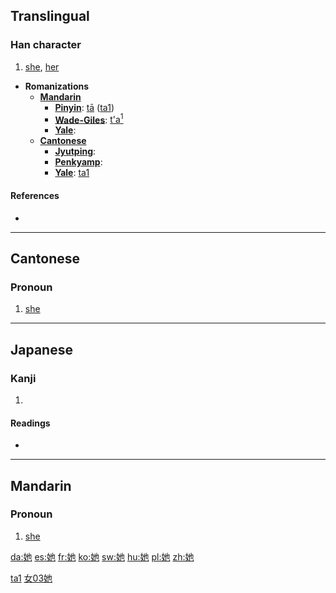 ==Translingual==

===Han character===
{{Han char|rn=38|rad=女|as=03|sn=6|four=4441<sub>2</sub>|canj=女心木 (VPD)}}

# [[she]], [[her]]

* '''Romanizations'''
** '''[[Mandarin]]'''
*** '''[[Pinyin]]''': [[tā]] ([[ta1]])
*** '''[[Wade-Giles]]''': [[t'a1|t'a<sup>1</sup>]]
*** '''[[Yale]]''':
** '''[[Cantonese]]'''
*** '''[[Jyutping]]''':
*** '''[[Penkyamp]]''':
*** '''[[Yale]]''': [[ta1]]

====References====
* {{Han ref|kx=0255.050|dkj=06046|dj=0518.050|hdz=21029.020|uh=5979|ud=22905|bh=A66F|bd=42607}}

----

==Cantonese==

===Pronoun===
{{infl|yue|pronoun|traditional and simplified||Romanization|taa1}}

# [[she]]

----

==Japanese==

===Kanji===
{{ja-kanji|grade=|rs=女03}}

# {{defn|Japanese}}

====Readings====
* {{ja-readings|on=[[ち]] (chi), [[じ]] (ji), [[しゃ]] (sha), [[た]] (ta), [[い]] (i)|kun=[[あざる]] (azaru)}}

----

==Mandarin==

===Pronoun===
{{cmn-pronoun|ts|pin=tā|pint=ta1|rs=女03}}

# [[she]]

[[Category:zh-cn:Beginning Mandarin|ta1]]
[[Category:zh-tw:Beginning Mandarin|女03她]]

[[da:她]]
[[es:她]]
[[fr:她]]
[[ko:她]]
[[sw:她]]
[[hu:她]]
[[pl:她]]
[[zh:她]]